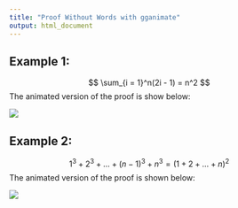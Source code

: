 ```yaml
---
title: "Proof Without Words with gganimate"
output: html_document
---
```


## Example 1:

$$ \sum_{i = 1}^n(2i - 1) = n^2 $$
The animated version of the proof is show below:

![](sum_of_odds.gif)

## Example 2:

$$ 1^3 + 2^3 + \ldots + (n-1)^3 + n^3 = (1 + 2 + \ldots + n)^2 $$
The animated version of the proof is shown below:

![](sum_of_cubes.gif)